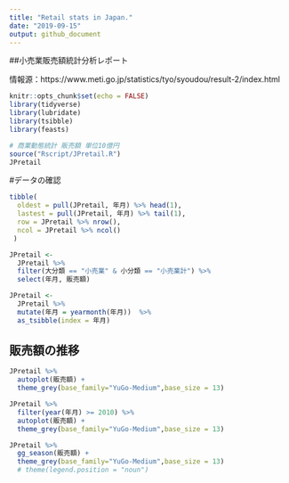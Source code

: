 ```yaml
---
title: "Retail stats in Japan."
date: "2019-09-15"
output: github_document
---
```

##小売業販売額統計分析レポート

情報源：https://www.meti.go.jp/statistics/tyo/syoudou/result-2/index.html
```r
knitr::opts_chunk$set(echo = FALSE)
library(tidyverse)
library(lubridate)
library(tsibble)
library(feasts)
```

```r
# 商業動態統計 販売額 単位10億円
source("Rscript/JPretail.R")
JPretail
```
#データの確認

```r
tibble(
  oldest = pull(JPretail, 年月) %>% head(1),
  lastest = pull(JPretail, 年月) %>% tail(1),
  row = JPretail %>% nrow(),
  ncol = JPretail %>% ncol()
 ) 
```




```r
JPretail <- 
  JPretail %>% 
  filter(大分類 == "小売業" & 小分類 == "小売業計") %>% 
  select(年月, 販売額)
```




```r
JPretail <-
  JPretail %>% 
  mutate(年月 = yearmonth(年月))  %>% 
  as_tsibble(index = 年月)
```







## 販売額の推移


```r
JPretail %>% 
  autoplot(販売額) +
  theme_grey(base_family="YuGo-Medium",base_size = 13) 
```



```r
JPretail %>% 
  filter(year(年月) >= 2010) %>%
  autoplot(販売額) +
  theme_grey(base_family="YuGo-Medium",base_size = 13) 
```



```r
JPretail %>% 
  gg_season(販売額) +
  theme_grey(base_family="YuGo-Medium",base_size = 13) 
  # theme(legend.position = "noun") 
```



































